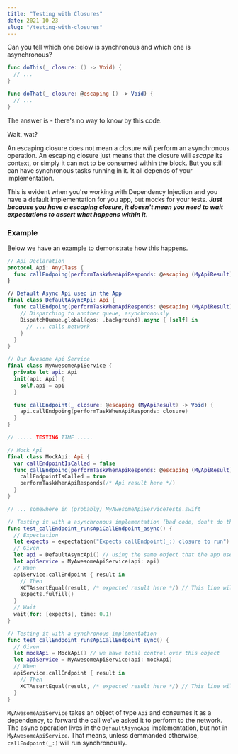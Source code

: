 ```yaml
---
title: "Testing with Closures"
date: 2021-10-23
slug: "/testing-with-closures"
---
```


Can you tell which one below is synchronous and which one is asynchronous?

```swift
func doThis(_ closure: () -> Void) {
  // ...
}

func doThat(_ closure: @escaping () -> Void) {
  // ...
}
```

The answer is - there's no way to know by this code.

Wait, wat?

An escaping closure does not mean a closure _will_ perform an asynchronous operation. An escaping closure just means that the closure will _escape_ its context, or simply it can not to be consumed within the block. But you still can have synchronous tasks running in it. It all depends of your implementation.

This is evident when you're working with Dependency Injection and you have a default implementation for you app, but mocks for your tests. _**Just because you have a escaping closure, it doesn't mean you need to wait expectations to assert what happens within it**_.

### Example

Below we have an example to demonstrate how this happens.

```swift
// Api Declaration
protocol Api: AnyClass {
  func callEndpoing(performTaskWhenApiResponds: @escaping (MyApiResult) -> Void)
}

// Default Async Api used in the App
final class DefaultAsyncApi: Api {
  func callEndpoing(performTaskWhenApiResponds: @escaping (MyApiResult) -> Void) {
    // Dispatching to another queue, asynchronously
    DispatchQueue.global(qos: .background).async { [self] in
      // ... calls network
    }
  }
}

// Our Awesome Api Service
final class MyAwesomeApiService {
  private let api: Api
  init(api: Api) {
    self.api = api
  }

  func callEndpoint(_ closure: @escaping (MyApiResult) -> Void) {
    api.callEndpoing(performTaskWhenApiResponds: closure)
  }
}

// ..... TESTING TIME .....

// Mock Api
final class MockApi: Api {
  var callEndpointIsCalled = false
  func callEndpoing(performTaskWhenApiResponds: @escaping (MyApiResult) -> Void) {
    callEndpointIsCalled = true
    performTaskWhenApiResponds(/* Api result here */)
  }
}

// ... somewhere in (probably) MyAwesomeApiServiceTests.swift

// Testing it with a asynchronous implementation (bad code, don't do that)
func test_callEndpoint_runsApiCallEndpoint_async() {
  // Expectation
  let expects = expectation("Expects callEndpoint(_:) closure to run") // this test NEEDS an expectation, as it runs an asynchronous task
  // Given
  let api = DefaultAsyncApi() // using the same object that the app uses
  let apiService = MyAwesomeApiService(api: api)
  // When
  apiService.callEndpoint { result in
    // Then
    XCTAssertEqual(result, /* expected result here */) // This line will run asynchronously
    expects.fulfill()
  }
  // Wait
  wait(for: [expects], time: 0.1)
}

// Testing it with a synchronous implementation
func test_callEndpoint_runsApiCallEndpoint_sync() {
  // Given
  let mockApi = MockApi() // we have total control over this object
  let apiService = MyAwesomeApiService(api: mockApi)
  // When
  apiService.callEndpoint { result in
    // Then
    XCTAssertEqual(result, /* expected result here */) // This line will run synchronously
  }
}
```

`MyAwesomeApiService` takes an object of type `Api` and consumes it as a dependency, to forward the call we've asked it to perform to the network. The async operation lives in the `DefaultAsyncApi` implementation, but not in `MyAwesomeApiService`. That means, unless demmanded otherwise, `callEndpoint(_:)` will run synchronously.